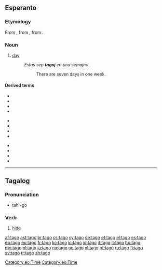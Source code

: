 ==Esperanto==
===Etymology===
From {{etyl|de|eo}} {{term|Tag|lang=de}}, from {{etyl|goh|eo}} {{term|tac|lang=goh}}, from {{proto|Germanic|dagaz|lang=eo}}.

===Noun===
{{eo-noun}}

# [[day]]
#: ''Estas sep '''tagoj''' en unu semajno.''
#:: There are seven days in one week.

====Derived terms====
{{top3}}
* {{l|eo|antaŭtagmezo|gloss=the [[AM]]}}
* {{l|eo|ĉiutage|gloss=every day, [[daily]]}}
* {{l|eo|labortago|gloss=[[working day]], [[weekday]]}}
* {{l|eo|naskiĝotago|gloss=[[birthday]]}}
{{mid3}}
* {{l|eo|posttagmezo|gloss=the [[PM]]}}
* {{l|eo|ripoztago|gloss=rest day, [[weekend]] day}}
* {{l|eo|supertago|gloss=[[leap day]]}}
* {{l|eo|taga|gloss=of or related to day}}
{{mid3}}
* {{l|eo|tagdaŭra|gloss=lasting all day}}
* {{l|eo|tage|gloss=in the daytime}}
* {{l|eo|taglibro|gloss=[[diary]]}}
* {{l|eo|tagmezo|gloss=[[noon]]}}
{{bottom3}}

[[Category:eo:Time]]
{{eo BRO|2}}
{{eo GCSE|0}}
{{Universala Vortaro}}

----

==Tagalog==
===Pronunciation===
* tah'-go

===Verb===
{{head|tl|verb}}

# [[hide]]

[[Category:eo:Time]]

[[af:tago]]
[[ast:tago]]
[[br:tago]]
[[cs:tago]]
[[cy:tago]]
[[de:tago]]
[[et:tago]]
[[el:tago]]
[[es:tago]]
[[eo:tago]]
[[eu:tago]]
[[fr:tago]]
[[ko:tago]]
[[io:tago]]
[[id:tago]]
[[it:tago]]
[[lt:tago]]
[[hu:tago]]
[[mg:tago]]
[[nl:tago]]
[[ja:tago]]
[[no:tago]]
[[oc:tago]]
[[pl:tago]]
[[pt:tago]]
[[ru:tago]]
[[fi:tago]]
[[sv:tago]]
[[tr:tago]]
[[zh:tago]]